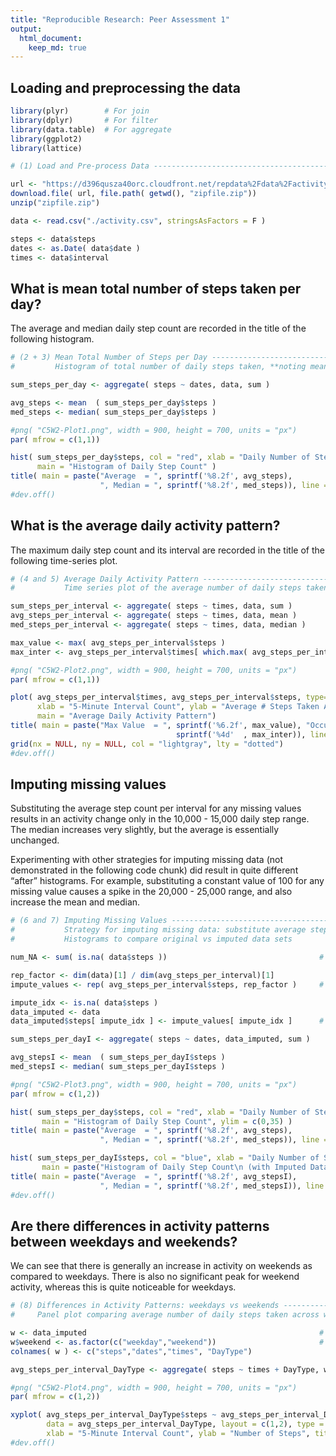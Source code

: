 ---
title: "Reproducible Research: Peer Assessment 1"
output: 
  html_document:
    keep_md: true
---


## Loading and preprocessing the data
```{r echo = TRUE, message = FALSE}
library(plyr)        # For join
library(dplyr)       # For filter
library(data.table)  # For aggregate
library(ggplot2)     
library(lattice)

# (1) Load and Pre-process Data ----------------------------------------------------------------------------

url <- "https://d396qusza40orc.cloudfront.net/repdata%2Fdata%2Factivity.zip"
download.file( url, file.path( getwd(), "zipfile.zip")) 
unzip("zipfile.zip")

data <- read.csv("./activity.csv", stringsAsFactors = F )

steps <- data$steps
dates <- as.Date( data$date ) 
times <- data$interval
```

## What is mean total number of steps taken per day?
The average and median daily step count are recorded in the title of the following histogram.

```{r echo = TRUE}
# (2 + 3) Mean Total Number of Steps per Day ---------------------------------------------------------------
#         Histogram of total number of daily steps taken, **noting mean and median values in plot title**

sum_steps_per_day <- aggregate( steps ~ dates, data, sum )

avg_steps <- mean  ( sum_steps_per_day$steps )
med_steps <- median( sum_steps_per_day$steps )

#png( "C5W2-Plot1.png", width = 900, height = 700, units = "px")
par( mfrow = c(1,1))

hist( sum_steps_per_day$steps, col = "red", xlab = "Daily Number of Steps Taken", ylab = "Count", 
      main = "Histogram of Daily Step Count" )
title( main = paste("Average  = ", sprintf('%8.2f', avg_steps), 
                    ", Median = ", sprintf('%8.2f', med_steps)), line = 0.5, cex.main = 0.8 )
#dev.off()
```

## What is the average daily activity pattern?
The maximum daily step count and its interval are recorded in the title of the following time-series plot.

```{r echo = TRUE}
# (4 and 5) Average Daily Activity Pattern -----------------------------------------------------------------
#           Time series plot of the average number of daily steps taken, **noting max value and its interval**

sum_steps_per_interval <- aggregate( steps ~ times, data, sum )
avg_steps_per_interval <- aggregate( steps ~ times, data, mean )
med_steps_per_interval <- aggregate( steps ~ times, data, median )

max_value <- max( avg_steps_per_interval$steps )
max_inter <- avg_steps_per_interval$times[ which.max( avg_steps_per_interval$steps )]

#png( "C5W2-Plot2.png", width = 900, height = 700, units = "px")
par( mfrow = c(1,1))

plot( avg_steps_per_interval$times, avg_steps_per_interval$steps, type='l', col = "blue", lwd = 1.5,
      xlab = "5-Minute Interval Count", ylab = "Average # Steps Taken Across All Days", 
      main = "Average Daily Activity Pattern")
title( main = paste("Max Value  = ", sprintf('%6.2f', max_value), "Occurring in 5-Minute Time Interval #", 
                                     sprintf('%4d'  , max_inter)), line = 0.5, cex.main = 0.8 )
grid(nx = NULL, ny = NULL, col = "lightgray", lty = "dotted")
#dev.off()
```

## Imputing missing values
Substituting the average step count per interval for any missing values results in an activity change only
in the 10,000 - 15,000 daily step range. The median increases very slightly, but the average is essentially
unchanged.

Experimenting with other strategies for imputing missing data (not demonstrated in the following code chunk)
did result in quite different "after" histograms. For example, substituting a constant value of 100 for any
missing value causes a spike in the 20,000 - 25,000 range, and also increase the mean and median.

```{r echo = TRUE}
# (6 and 7) Imputing Missing Values ------------------------------------------------------------------------
#           Strategy for imputing missing data: substitute average steps per interval for any N/A's
#           Histograms to compare original vs imputed data sets

num_NA <- sum( is.na( data$steps ))                                  # Number of missing data points

rep_factor <- dim(data)[1] / dim(avg_steps_per_interval)[1]
impute_values <- rep( avg_steps_per_interval$steps, rep_factor )     # Prepare an average to replace N/A

impute_idx <- is.na( data$steps )
data_imputed <- data
data_imputed$steps[ impute_idx ] <- impute_values[ impute_idx ]      # Replace at relevant indices

sum_steps_per_dayI <- aggregate( steps ~ dates, data_imputed, sum )

avg_stepsI <- mean  ( sum_steps_per_dayI$steps )
med_stepsI <- median( sum_steps_per_dayI$steps )

#png( "C5W2-Plot3.png", width = 900, height = 700, units = "px")
par( mfrow = c(1,2))

hist( sum_steps_per_day$steps, col = "red", xlab = "Daily Number of Steps Taken", ylab = "Count", 
       main = "Histogram of Daily Step Count", ylim = c(0,35) )
title( main = paste("Average  = ", sprintf('%8.2f', avg_steps), 
                    ", Median = ", sprintf('%8.2f', med_steps)), line = 0.5, cex.main = 0.8 )

hist( sum_steps_per_dayI$steps, col = "blue", xlab = "Daily Number of Steps Taken", ylab = "Count", ylim = c(0,35),
       main = paste("Histogram of Daily Step Count\n (with Imputed Data replacing ", sprintf('%4d', num_NA), "NA values)") ) 
title( main = paste("Average  = ", sprintf('%8.2f', avg_stepsI), 
                    ", Median = ", sprintf('%8.2f', med_stepsI)), line = 0.3, cex.main = 0.8 )
#dev.off()
```

## Are there differences in activity patterns between weekdays and weekends?

We can see that there is generally an increase in activity on weekends as compared to weekdays. There is also no
significant peak for weekend activity, whereas this is quite noticeable for weekdays.

```{r echo = TRUE}
# (8) Differences in Activity Patterns: weekdays vs weekends -----------------------------------------------
#     Panel plot comparing average number of daily steps taken across weekdays and weekends

w <- data_imputed                                                    # Start with imputed data set
w$weekend <- as.factor(c("weekday","weekend"))                       # Add a 2-level factor to imputed set
colnames( w ) <- c("steps","dates","times", "DayType")

avg_steps_per_interval_DayType <- aggregate( steps ~ times + DayType, w, mean )

#png( "C5W2-Plot4.png", width = 900, height = 700, units = "px")
par( mfrow = c(1,2))

xyplot( avg_steps_per_interval_DayType$steps ~ avg_steps_per_interval_DayType$times | DayType, 
        data = avg_steps_per_interval_DayType, layout = c(1,2), type = "l",
        xlab = "5-Minute Interval Count", ylab = "Number of Steps", title = "Weekday / Weekend Activity Comparison")
#dev.off()
```
      

